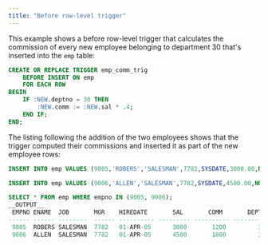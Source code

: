 ```yaml
---
title: "Before row-level trigger"
---
```


<div id="before_row_level_trigger" class="registered_link"></div>

This example shows a before row-level trigger that calculates the commission of every new employee belonging to department 30 that's inserted into the `emp` table:

```sql
CREATE OR REPLACE TRIGGER emp_comm_trig
    BEFORE INSERT ON emp
    FOR EACH ROW
BEGIN
    IF :NEW.deptno = 30 THEN
        :NEW.comm := :NEW.sal * .4;
    END IF;
END;
```

The listing following the addition of the two employees shows that the trigger computed their commissions and inserted it as part of the new employee rows:

```sql
INSERT INTO emp VALUES (9005,'ROBERS','SALESMAN',7782,SYSDATE,3000.00,NULL,30);

INSERT INTO emp VALUES (9006,'ALLEN','SALESMAN',7782,SYSDATE,4500.00,NULL,30);

SELECT * FROM emp WHERE empno IN (9005, 9006);
__OUTPUT__
 EMPNO ENAME  JOB       MGR    HIREDATE       SAL       COMM       DEPTNO
------ ------ --------  ------ ---------- --------- ---------- -------------
 9005  ROBERS SALESMAN  7782   01-APR-05      3000       1200         30
 9006  ALLEN  SALESMAN  7782   01-APR-05      4500       1800         30
```
